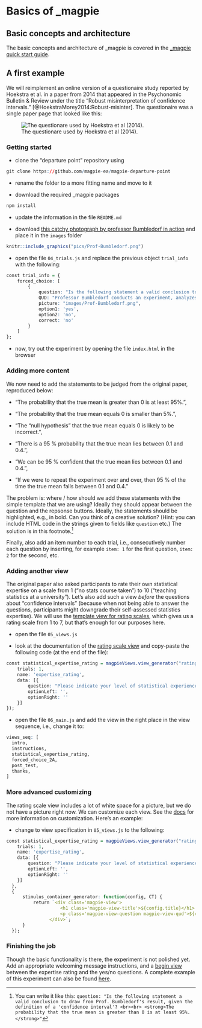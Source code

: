 # Basics of _magpie

## Basic concepts and architecture

The basic concepts and architecture of \_magpie is covered in the [\_magpie quick start guide](https://magpie-ea.github.io/magpie-site/experiments/introduction.html).

## A first example

We will reimplement an online version of a questionaire study reported by Hoekstra et al. in a paper from 2014 that appeared in the  Psychonomic Bulletin & Review under the title "Robust misinterpretation of confidence intervals." [@HoekstraMorey2014:Robust-misinter]. The questionaire was a single paper page that looked like this:

![The questionare used by Hoekstra et al (2014).](https://static-content.springer.com/image/art%3A10.3758%2Fs13423-013-0572-3/MediaObjects/13423_2013_572_Figa_HTML.gif)

### Getting started

- clone the "departure point" repository using

```r
git clone https://github.com/magpie-ea/magpie-departure-point
```

- rename the folder to a more fitting name and move to it

- download the required \_magpie packages

```r
npm install
```

- update the information in the file `README.md`

- download [this catchy photograph by professor Bumbledorf in action]() and place it in the `images` folder

```r
knitr::include_graphics("pics/Prof-Bumbledorf.png")
```

- open the file `04_trials.js` and replace the previous object `trial_info` with the following:

```r
const trial_info = {
    forced_choice: [
        {
            question: "Is the following statement a valid conclusion to draw from Prof. Bumbledorf's result, given the definition of a 'confidence interval'?",
            QUD: "Professor Bumbledorf conducts an experiment, analyzes the data, and reports:",
            picture: "images/Prof-Bumbledorf.png",
            option1: 'yes',
            option2: 'no',
            correct: 'no'
        }
    ]
};
```

- now, try out the experiment by opening the file `index.html` in the browser

### Adding more content

We now need to add the statements to be judged from the original paper, reproduced below:

- "The probability that the true mean is greater than 0 is at least 95%.",
      
- "The probability that the true mean equals 0 is smaller than 5%.",
      
- "The “null hypothesis” that the true mean equals 0 is likely to be incorrect.",
      
- "There is a 95 % probability that the true mean lies between 0.1 and 0.4.",
      
- "We can be 95 % confident that the true mean lies between 0.1 and 0.4.",
      
- "If we were to repeat the experiment over and over, then 95 % of the time the true mean falls between 0.1 and 0.4."

The problem is: where / how should we add these statements with the simple template that we are using? Ideally they should appear between the question and the repsonse buttons. Ideally, the statements should be highlighted, e.g., in bold. Can you think of a creative solution? (Hint: you can include HTML code in the strings given to fields like `question` etc.) The solution is in this footnote.^[You can write it like this: `question: "Is the following statement a valid conclusion to draw from Prof. Bumbledorf's result, given the definition of a 'confidence interval'? <br><br> <strong>The probability that the true mean is greater than 0 is at least 95%.</strong>"`]

Finally, also add an item number to each trial, i.e., consecutively number each question by inserting, for example `item: 1` for the first question, `item: 2` for the second, etc.

### Adding another view

The original paper also asked participants to rate their own statistical expertise on a scale from 1 ("no stats course taken") to 10 ("teaching statistics at a university"). Let's also add such a view *before* the questions about "confidence intervals" (because when not being able to answer the questions, participants might downgrade their self-assessed statistics expertise). We will use the [template view for rating scales](https://magpie-ea.github.io/magpie-docs/01_designing_experiments/01_template_views/#rating-scale), which gives us a rating scale from 1 to 7, but that's enough for our purposes here.

- open the file `05_views.js`

- look at the documentation of the [rating scale view](https://magpie-ea.github.io/magpie-docs/01_designing_experiments/01_template_views/#rating-scale) and copy-paste the following code (at the end of the file):

```r
const statistical_expertise_rating = magpieViews.view_generator("rating_scale", {
    trials: 1,
    name: 'expertise_rating',
    data: [{
        question: "Please indicate your level of statistical experience from 1 (no stats course taken, no practical experience), to 7 (teaching statistics at a university)?",
        optionLeft: '',
        optionRight: ''
    }]
});
```

- open the file `06_main.js` and add the view in the right place in the view sequence, i.e., change it to:

```r
views_seq: [
  intro,
  instructions,
  statistical_expertise_rating,
  forced_choice_2A,
  post_test,
  thanks,
]
```


### More advanced customizing

The rating scale view includes a lot of white space for a picture, but we do not have a picture right now. We can customize each view. See the [docs](https://magpie-ea.github.io/magpie-docs/01_designing_experiments/03_custom_views/) for more information on customization. Here's an example:

- change to view specification in `05_views.js` to the following: 

```r
const statistical_expertise_rating = magpieViews.view_generator("rating_scale", {
    trials: 1,
    name: 'expertise_rating',
    data: [{
        question: "Please indicate your level of statistical experience from 1 (no stats course taken, no practical experience), to 7 (teaching statistics at a university)?",
        optionLeft: '',
        optionRight: ''
    }]
  },
  {
      stimulus_container_generator: function(config, CT) {
          return `<div class='magpie-view'>
                    <h1 class='magpie-view-title'>${config.title}</h1>
                    <p class='magpie-view-question magpie-view-qud'>${config.data[CT].QUD}</p>
                </div>`;
      }
  });
```

### Finishing the job

Though the basic functionality is there, the experiment is not polished yet. Add an appropriate welcoming message instructions, and a [begin view](https://magpie-ea.github.io/magpie-docs/01_designing_experiments/01_template_views/#begin-view) between the expertise rating and the yes/no questions. A complete example of this experiment can also be found [here](https://github.com/magpie-ea/magpie-confidence-interval-interpretation).

